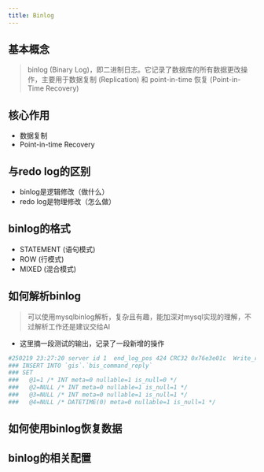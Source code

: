 ```yaml
---
title: Binlog
---
```


## 基本概念
> binlog (Binary Log)，即二进制日志。它记录了数据库的所有数据更改操作，主要用于数据复制 (Replication) 和  point-in-time 恢复 (Point-in-Time Recovery)

## 核心作用
* 数据复制
* Point-in-time Recovery

## 与redo log的区别
* binlog是逻辑修改（做什么）
* redo log是物理修改（怎么做）

## binlog的格式
*  STATEMENT (语句模式)
*  ROW (行模式)
*  MIXED (混合模式)

## 如何解析binlog   
> 可以使用mysqlbinlog解析，复杂且有趣，能加深对mysql实现的理解，不过解析工作还是建议交给AI

* 这里摘一段测试的输出，记录了一段新增的操作

```bash
#250219 23:27:20 server id 1  end_log_pos 424 CRC32 0x76e3e01c  Write_rows: table id 112 flags: STMT_END_F
### INSERT INTO `gis`.`bis_command_reply`
### SET
###   @1=1 /* INT meta=0 nullable=1 is_null=0 */
###   @2=NULL /* INT meta=0 nullable=1 is_null=1 */
###   @3=NULL /* INT meta=0 nullable=1 is_null=1 */
###   @4=NULL /* DATETIME(0) meta=0 nullable=1 is_null=1 */

```
## 如何使用binlog恢复数据
## binlog的相关配置